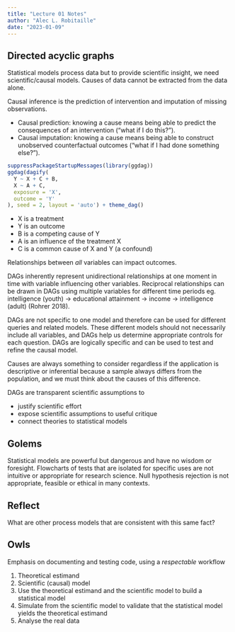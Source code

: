 ```yaml
---
title: "Lecture 01 Notes"
author: "Alec L. Robitaille"
date: "2023-01-09"
---
```



## Directed acyclic graphs

Statistical models process data but to provide scientific insight, we need
scientific/causal models. Causes of data cannot be extracted from the data
alone.

Causal inference is the prediction of intervention and imputation of missing
observations.

- Causal prediction: knowing a cause means being able to predict the consequences
of an intervention ("what if I do this?").
- Causal imputation: knowing a cause means being able to
construct unobserved counterfactual outcomes ("what if I had done something
else?").

```r
suppressPackageStartupMessages(library(ggdag))
ggdag(dagify(
  Y ~ X + C + B,
  X ~ A + C,
  exposure = 'X',
  outcome = 'Y'
), seed = 2, layout = 'auto') + theme_dag()
```

- X is a treatment
- Y is an outcome
- B is a competing cause of Y
- A is an influence of the treatment X
- C is a common cause of X and Y (a confound)

Relationships between *all* variables can impact outcomes. 


::: {.callout-note}
DAGs inherently represent unidirectional relationships at one moment in time
with variable influencing other variables. Reciprocal relationships can be drawn
in DAGs using multiple variables for different time periods eg. intelligence
(youth) → educational attainment → income → intelligence (adult) (Rohrer 2018).
:::

DAGs are not specific to one model and therefore can be used for different
queries and related models. These different models should not necessarily
include all variables, and DAGs help us determine appropriate controls
for each question. DAGs are logically specific and can be used to test and 
refine the causal model. 

Causes are always something to consider regardless if the application is 
descriptive or inferential because a sample always differs from the population,
and we must think about the causes of this difference.

DAGs are transparent scientific assumptions to 

- justify scientific effort
- expose scientific assumptions to useful critique
- connect theories to statistical models

## Golems

Statistical models are powerful but dangerous and have no wisdom or foresight. 
Flowcharts of tests that are isolated for specific uses are not intuitive or 
appropriate for research science. Null hypothesis rejection is not 
appropriate, feasible or ethical in many contexts. 

::: {.callout-tip}
## Reflect 

What are other process models that are consistent with this same fact?
:::


## Owls

Emphasis on documenting and testing code, using a *respectable* workflow

1. Theoretical estimand
1. Scientific (causal) model
1. Use the theoretical estimand and the scientific model to build a statistical
model
1. Simulate from the scientific model to validate that the statistical model 
yields the theoretical estimand
1. Analyse the real data
